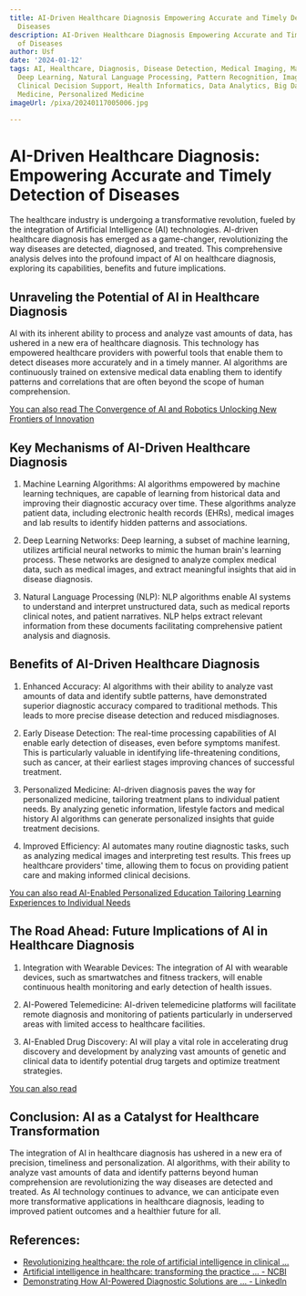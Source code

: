 ```yaml
---
title: AI-Driven Healthcare Diagnosis Empowering Accurate and Timely Detection of
  Diseases
description: AI-Driven Healthcare Diagnosis Empowering Accurate and Timely Detection
  of Diseases
author: Usf
date: '2024-01-12'
tags: AI, Healthcare, Diagnosis, Disease Detection, Medical Imaging, Machine Learning,
  Deep Learning, Natural Language Processing, Pattern Recognition, Image Analysis,
  Clinical Decision Support, Health Informatics, Data Analytics, Big Data, Precision
  Medicine, Personalized Medicine
imageUrl: /pixa/20240117005006.jpg

---
```

# AI-Driven Healthcare Diagnosis: Empowering Accurate and Timely Detection of Diseases

The healthcare industry  is undergoing a transformative revolution, fueled by the integration of Artificial Intelligence (AI) technologies. AI-driven healthcare diagnosis has emerged as a  game-changer, revolutionizing the  way  diseases are detected, diagnosed, and treated. This comprehensive analysis delves into the profound impact of AI  on healthcare diagnosis, exploring its  capabilities, benefits and future implications.

## Unraveling the Potential of AI in Healthcare Diagnosis

AI with its inherent ability  to process and analyze vast amounts of data, has ushered in a  new era of healthcare diagnosis. This technology has empowered healthcare providers with powerful tools that enable them to detect diseases more accurately and in a timely manner. AI algorithms are continuously trained on extensive  medical data enabling them to identify patterns and correlations that are  often beyond  the scope of human comprehension.

[You can also read The Convergence of AI  and Robotics Unlocking New Frontiers of Innovation](The%20Convergence%20of%20AI%20and%20Robotics%20Unlocking%20New%20Frontiers%20of%20Innovation)


## Key Mechanisms of AI-Driven Healthcare Diagnosis

1. Machine Learning Algorithms:  AI algorithms empowered by machine learning techniques,  are capable of learning  from historical data and improving their diagnostic accuracy over time.  These algorithms analyze patient data, including electronic health records (EHRs), medical images and lab results to identify hidden  patterns and associations.

2. Deep Learning Networks: Deep learning, a  subset of machine learning, utilizes artificial neural networks to  mimic  the human brain's  learning process. These networks are designed to analyze complex medical data,  such as medical images, and  extract meaningful  insights that aid in disease diagnosis.

3. Natural Language Processing (NLP):  NLP algorithms  enable AI systems to understand and interpret unstructured data, such as medical reports clinical  notes, and patient narratives. NLP helps extract relevant information from these documents facilitating comprehensive patient analysis and diagnosis.

##  Benefits of AI-Driven Healthcare Diagnosis

1. Enhanced Accuracy: AI algorithms with their ability  to analyze vast amounts of data and  identify subtle patterns, have demonstrated superior diagnostic accuracy compared to traditional methods. This leads to more precise disease  detection and reduced  misdiagnoses.

2. Early Disease Detection:  The real-time processing capabilities of AI enable early detection of diseases, even before symptoms manifest. This is particularly  valuable in identifying life-threatening  conditions, such as cancer,  at  their earliest stages improving chances of successful treatment.

3. Personalized Medicine: AI-driven  diagnosis paves the way  for personalized medicine,  tailoring treatment plans to individual patient needs. By analyzing genetic information, lifestyle factors and medical history AI algorithms can generate personalized  insights that guide treatment  decisions.

4. Improved Efficiency: AI automates many routine diagnostic tasks, such  as  analyzing medical  images and interpreting test results. This frees up healthcare providers' time, allowing them to focus on providing patient care and making informed clinical decisions.

[You can also read AI-Enabled Personalized Education Tailoring Learning  Experiences to Individual Needs](AI-Enabled%20Personalized%20Education%20Tailoring%20Learning%20Experiences%20to%20Individual%20Needs)


## The Road Ahead: Future Implications of  AI in Healthcare Diagnosis

1.  Integration with Wearable Devices: The integration of AI with wearable devices, such as smartwatches and fitness trackers,  will enable continuous health monitoring and early detection of health issues.

2. AI-Powered Telemedicine: AI-driven telemedicine platforms will facilitate  remote diagnosis and monitoring  of  patients particularly in underserved areas with limited access to healthcare facilities.

3. AI-Enabled Drug Discovery: AI will play a vital role in accelerating drug discovery and development  by analyzing vast amounts of genetic and clinical data to identify potential drug targets and optimize treatment strategies.

[You can also read ]()


##  Conclusion:  AI as  a Catalyst for Healthcare Transformation

The integration of AI in healthcare diagnosis has  ushered in a new era of precision, timeliness and personalization. AI algorithms, with their ability  to analyze vast amounts of data and identify patterns beyond human comprehension are revolutionizing  the way diseases are detected and  treated. As  AI technology continues to advance, we can anticipate even more transformative applications in  healthcare diagnosis, leading to improved patient outcomes and a healthier future for all.

## References:
- [Revolutionizing healthcare: the role of artificial intelligence in clinical ...](https://www.ncbi.nlm.nih.gov/pmc/articles/PMC10517477/)
- [Artificial intelligence in healthcare: transforming the practice ... - NCBI](https://www.ncbi.nlm.nih.gov/pmc/articles/PMC8285156/)
- [Demonstrating How AI-Powered Diagnostic Solutions are ... - LinkedIn](https://www.linkedin.com/pulse/demonstrating-how-ai-powered-diagnostic)
